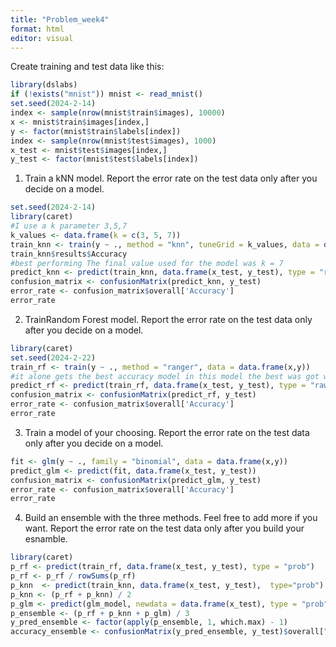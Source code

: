 ```yaml
---
title: "Problem_week4"
format: html
editor: visual
---
```


Create training and test data like this:

```r
library(dslabs)
if (!exists("mnist")) mnist <- read_mnist()
set.seed(2024-2-14)
index <- sample(nrow(mnist$train$images), 10000) 
x <- mnist$train$images[index,]
y <- factor(mnist$train$labels[index])
index <- sample(nrow(mnist$test$images), 1000)  
x_test <- mnist$test$images[index,]
y_test <- factor(mnist$test$labels[index])

```

1.  Train a kNN model. Report the error rate on the test data only after you decide on a model.

```r
set.seed(2024-2-14)
library(caret)
#I use a k parameter 3,5,7
k_values <- data.frame(k = c(3, 5, 7))
train_knn <- train(y ~ ., method = "knn", tuneGrid = k_values, data = data.frame(x,y))
train_knn$results$Accuracy
#best performing The final value used for the model was k = 7
predict_knn <- predict(train_knn, data.frame(x_test, y_test), type = "raw")
confusion_matrix <- confusionMatrix(predict_knn, y_test)
error_rate <- confusion_matrix$overall['Accuracy']
error_rate

```

2.  TrainRandom Forest model. Report the error rate on the test data only after you decide on a model.

```r
library(caret)
set.seed(2024-2-22)
train_rf <- train(y ~ ., method = "ranger", data = data.frame(x,y))
#it alone gets the best accuracy model in this model the best was got with mtry=39
predict_rf <- predict(train_rf, data.frame(x_test, y_test), type = "raw")
confusion_matrix <- confusionMatrix(predict_rf, y_test)
error_rate <- confusion_matrix$overall['Accuracy']
error_rate

```

3.  Train a model of your choosing. Report the error rate on the test data only after you decide on a model.

```r

fit <- glm(y ~ ., family = "binomial", data = data.frame(x,y))
predict_glm <- predict(fit, data.frame(x_test, y_test))
confusion_matrix <- confusionMatrix(predict_glm, y_test)
error_rate <- confusion_matrix$overall['Accuracy']
error_rate

```

4.  Build an ensemble with the three methods. Feel free to add more if you want. Report the error rate on the test data only after you build your esnamble.

```r
library(caret)
p_rf <- predict(train_rf, data.frame(x_test, y_test), type = "prob")  
p_rf <- p_rf / rowSums(p_rf)
p_knn  <- predict(train_knn, data.frame(x_test, y_test),  type="prob")
p_knn <- (p_rf + p_knn) / 2
p_glm <- predict(glm_model, newdata = data.frame(x_test), type = "prob")
p_ensemble <- (p_rf + p_knn + p_glm) / 3
y_pred_ensemble <- factor(apply(p_ensemble, 1, which.max) - 1)
accuracy_ensemble <- confusionMatrix(y_pred_ensemble, y_test)$overall["Accuracy"]

```
